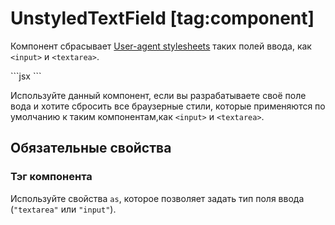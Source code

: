 <Overview>

# UnstyledTextField [tag:component]

Компонент сбрасывает [User-agent stylesheets](https://www.geeksforgeeks.org/what-is-a-user-agent-stylesheet/)
таких полей ввода, как `<input>` и `<textarea>`.

</Overview>

<Playground>
  ```jsx
  <UnstyledTextField as="input" placeholder="Стилей нет..." />
  ```
</Playground>

Используйте данный компонент, если вы разрабатываете своё поле вода и хотите сбросить все браузерные стили, которые
применяются по умолчанию к таким компонентам,как `<input>` и `<textarea>`.

## Обязательные свойства

### Тэг компонента

Используйте свойства `as`, которое позволяет задать тип поля ввода (`"textarea"` или `"input"`).
